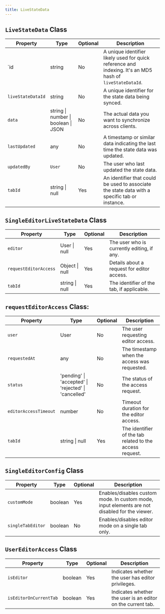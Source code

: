 ```yaml
---
title: LiveStateData
---
```



## `LiveStateData` Class

| Property         | Type                           | Optional | Description                                                                                          |
|------------------|--------------------------------|----------|------------------------------------------------------------------------------------------------------|
| `id               | string                         | No       | A unique identifier likely used for quick reference and indexing. It's an MD5 hash of `liveStateDataId`. |
| `liveStateDataId`  | string                         | No       | A unique identifier for the state data being synced.                                                 |
| `data`             | string \| number \| boolean \| JSON | No       | The actual data you want to synchronize across clients.                                               |
| `lastUpdated`      | any                            | No       | A timestamp or similar data indicating the last time the state data was updated.                     |
| `updatedBy`        | `User`                           | No       | The user who last updated the state data.                                                           |
| `tabId`            | string \| null                 | Yes      | An identifier that could be used to associate the state data with a specific tab or instance.        |

## `SingleEditorLiveStateData` Class

| Property                  | Type                                                    | Optional | Description                                                   |
|---------------------------|---------------------------------------------------------|----------|---------------------------------------------------------------|
| `editor`                  | User \| null                                            | Yes      | The user who is currently editing, if any.                    |
| `requestEditorAccess`     | Object \| null                                          | Yes      | Details about a request for editor access.                    |
| `tabId`                   | string \| null                                          | Yes      | The identifier of the tab, if applicable.                     |

## `requestEditorAccess` Class:

| Property                  | Type                                                    | Optional | Description                                                   |
|---------------------------|---------------------------------------------------------|----------|---------------------------------------------------------------|
| `user`                    | User                                                    | No       | The user requesting editor access.                            |
| `requestedAt`             | any                                                     | No       | The timestamp when the access was requested.                  |
| `status`                  | 'pending' \| 'accepted' \| 'rejected' \| 'cancelled'    | No       | The status of the access request.                             |
| `editorAccessTimeout`     | number                                                  | No       | Timeout duration for the editor access.                       |
| `tabId`                   | string \| null                                          | Yes      | The identifier of the tab related to the access request.      |

## `SingleEditorConfig` Class

| Property          | Type    | Optional | Description                                                             |
|-------------------|---------|----------|-------------------------------------------------------------------------|
| `customMode`      | boolean | Yes      | Enables/disables custom mode. In custom mode, input elements are not disabled for the viewer. |
| `singleTabEditor` | boolean | No       | Enables/disables editor mode on a single tab only.                      |

## `UserEditorAccess` Class 

| Property              | Type    | Optional | Description                                          |
|-----------------------|---------|----------|------------------------------------------------------|
| `isEditor`            | boolean | Yes      | Indicates whether the user has editor privileges.    |
| `isEditorOnCurrentTab`| boolean | Yes      | Indicates whether the user is an editor on the current tab. |